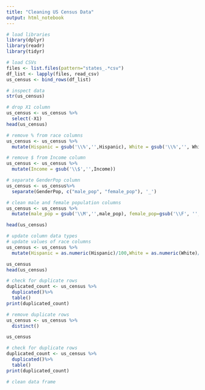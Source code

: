 ```yaml
---
title: "Cleaning US Census Data"
output: html_notebook
---
```


```r
# load libraries
library(dplyr)
library(readr)
library(tidyr)
```

```r
# load CSVs
files <- list.files(pattern="states_.*csv")
df_list <- lapply(files, read_csv)
us_census <- bind_rows(df_list)
```

```r
# inspect data
str(us_census)
```

```r
# drop X1 column
us_census <- us_census %>%
  select(-X1)
head(us_census)
```

```r
# remove % from race columns
us_census <- us_census %>%
  mutate(Hispanic = gsub('\\%','',Hispanic), White = gsub('\\%','', White), Black = gsub('\\%', '',Black), Asian = gsub('\\%', '',Asian), Native = gsub('\\%', '',Native), Pacific = gsub('\\%','',Pacific))
```

```r
# remove $ from Income column
us_census <- us_census %>%
  mutate(Income = gsub('\\$','',Income))

```

```r
# separate GenderPop column
us_census <- us_census%>%
  separate(GenderPop, c("male_pop", "female_pop"), '_')


```

```r
# clean male and female population columns
us_census <- us_census %>%
  mutate(male_pop = gsub('\\M','',male_pop), female_pop=gsub('\\F', '',female_pop))

head(us_census)
```

```r
# update column data types
# update values of race columns
us_census <- us_census %>%
  mutate(Hispanic = as.numeric(Hispanic)/100,White = as.numeric(White)/100,Black = as.numeric(Black)/100,Native = as.numeric(Native)/100,Asian = as.numeric(Asian)/100, Pacific = as.numeric(Pacific)/100,Income = as.numeric(Income),male_pop = as.numeric(male_pop),female_pop = as.numeric(female_pop) )

us_census 
head(us_census)
```

```r
# check for duplicate rows
duplicated_count <- us_census %>%
  duplicated()%>%
  table()
print(duplicated_count)

```

```r
# remove duplicate rows
us_census <- us_census %>%
  distinct()

us_census
```

```r
# check for duplicate rows
duplicated_count <- us_census %>%
  duplicated()%>%
  table()
print(duplicated_count)
```

```r
# clean data frame

```
